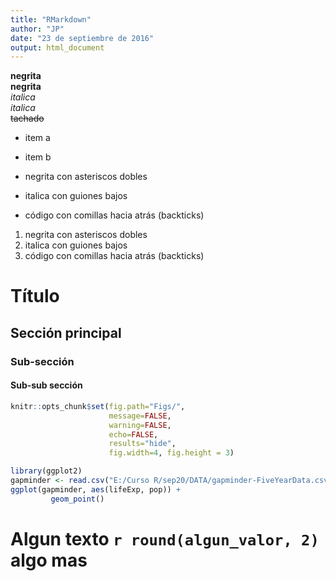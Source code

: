 ```yaml
---
title: "RMarkdown"
author: "JP"
date: "23 de septiembre de 2016"
output: html_document
---
```


**negrita**  
__negrita__  
*italica*  
_italica_  
~~tachado~~  

* item a
* item b

* negrita con asteriscos dobles
* italica con guiones bajos
* código con comillas hacia atrás (backticks)

1. negrita con asteriscos dobles
1. italica con guiones bajos
1. código con comillas hacia atrás (backticks)

# Título
## Sección principal
### Sub-sección
#### Sub-sub sección

```r
knitr::opts_chunk$set(fig.path="Figs/", 
                      message=FALSE, 
                      warning=FALSE,
                      echo=FALSE, 
                      results="hide", 
                      fig.width=4, fig.height = 3)

library(ggplot2)
gapminder <- read.csv("E:/Curso R/sep20/DATA/gapminder-FiveYearData.csv")
ggplot(gapminder, aes(lifeExp, pop)) +
         geom_point()

```


# Algun texto `r round(algun_valor, 2)` algo mas